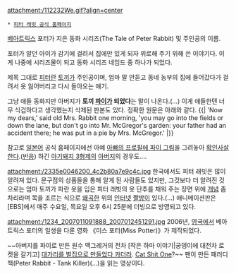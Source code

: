 attachment:/112232We.gif?align=center

 * [http://www.peterrabbit.com/en/ 피터 래빗 공식 홈페이지]

[[베아트릭스]] 포터가 지은 동화 시리즈(The Tale of Peter Rabbit) 및 주인공의 이름.

포터가 알던 아이가 감기에 걸려서 집에만 있게 되자 위로해 주기 위해 쓴 이야기다. 이게 나중에 시리즈물이 되고 동화 시리즈 네임드 중 하나가 되었다.

제목 그대로 [[피터]]란 [[토끼]]가 주인공이며, 엄마 말 안듣고 동네 농부의 집에 들어갔다가 걸려서 옷 잃어버리고 다시 돌아오는 얘기.

그냥 애들 동화지만 아버지가 '''토끼 [[파이]]가 되었다'''는 말이 나온다.(…) 이게 애들한텐 너무 식겁하다고 생각했는지 삭제된 판본도 있다. 정확한 원문은 아래와 같다.
{{|
'Now my dears,' said old Mrs. Rabbit one morning, 'you may go into the fields or down the lane, but don't go into Mr. McGregor's garden: your father had an accident there; he was put in a pie by Mrs. McGregor.'
|}}

참고로 [[일본어]] 공식 홈페이지에선 아예 [http://www.peterrabbit-japan.com/characters/index.html 아빠의 프로필에 파이 그림]을 그려놓아 [[확인사살]]한다.([http://naridy.egloos.com/4801964 반응]) 하긴 [[아기돼지 3형제]]의 [http://pds17.egloos.com/pds/200910/20/77/c0017477_4adcc94b40515.jpg 아버지]의 경우도….

attachment:/2335e0046200_4c2b80a7e9c4c.jpg
한국에서도 피터 래빗은 많이 알려져 있다. 문구점의 상품들을 통해 알게 된 사람들도 있지만, 그것보다 더 알려진 것으로는 엄마 토끼가 파란 옷을 입은 피터 래빗의 옷 단추를 채워 주는 장면 위에 [[개념]] 좀 차리라며 목을 조르는 식으로 [[왜곡]]한 위의 [[인터넷]] [[짤방]]이 있다.(…) 애니메이션판은 [EBS]에서 매주 수요일, 목요일 오후 6시 25분에 더빙으로 방영되고 있다.

attachment:/1234_2007011091888_2007012451291.jpg
2006년, [[영국]]에서 베아트릭스 포터의 일생을 다룬 영화 《미스 포터(Miss Potter)》가 제작되었다.

~~아버지를 파이로 만든 원수 맥그레거의 전차 [작은 하마 이야기|궁뎅이에 대전차 로켓을 갈기고] [http://www.youtube.com/watch?v=A6-YPiqOh_w 대가리를 벌집으로 만들었다 카더라]. [[Cat Shit One]]?~~ 
팬이 만든 패러디 책(Peter Rabbit - Tank Killer)(...)을 읽는 영상이다.
